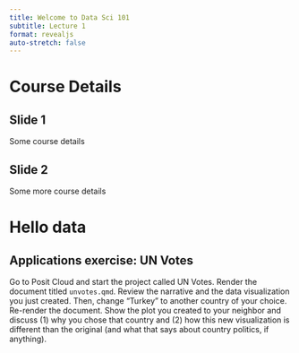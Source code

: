 ```yaml
---
title: Welcome to Data Sci 101
subtitle: Lecture 1
format: revealjs
auto-stretch: false
---
```


# Course Details

## Slide 1

Some course details

## Slide 2

Some more course details

# Hello data

## Applications exercise: UN Votes

::: task
Go to Posit Cloud and start the project called UN Votes.
Render the document titled `unvotes.qmd`.
Review the narrative and the data visualization you just created.
Then, change "Turkey" to another country of your choice.
Re-render the document.
Show the plot you created to your neighbor and discuss (1) why you chose that country and (2) how this new visualization is different than the original (and what that says about country politics, if anything).
:::
